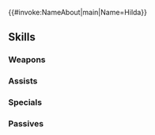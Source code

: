 {{#invoke:NameAbout|main|Name=Hilda}}{{HeroPage Tabs}}
{{Hero Infobox
|Name=Hilda
|Title=Queen of Friege
|WeaponType=Red Tome
|MoveType=Infantry
|Origin=Fire Emblem: Genealogy of the Holy War
|Gender=Female
|actorEN=Liz Morey
|actorJP=三瓶由布子
|artist=motsutsu
|additionDate=April 18, 2022
|releaseDate=April 19, 2022
|cv1=3
|cv2=9901100
|TagID=聖戦ヒルダ
|InternalID=797
|Properties=limited,ghb
|description=Wife of Bloom, leader of House Friege. Feared for her cruelty after it is revealed she forces children to participate in evil rituals. Appears in Fire Emblem: Genealogy of the Holy War.
}}
{{Stats Page
|Lv1HP=17|Lv1ATK=10|Lv1SPD=8|Lv1DEF=5|Lv1RES=10
|GRHP=55|GRATK=70|GRSPD=40|GRDEF=45|GRRES=70
}}
==Skills==
===Weapons===
{{Weapons Table
|weapon1=Fire
|weapon1Default=1
|weapon1Unlock=1
|weapon2=Elfire
|weapon2Default=2
|weapon2Unlock=2
|weapon3=Bolganone
|weapon3Default=4
|weapon3Unlock=3
|weapon4=Fiery Bolganone
|weapon4Default=5
|weapon4Unlock=5
}}
===Assists===
{{Assists Table}}
===Specials===
{{Specials Table
|special1=Chilling Wind
|special1Default=4
|special1Unlock=3
|special2=Glacies
|special2Unlock=4
}}
===Passives===
{{Passives Table
|passiveA1=Atk/Res Ideal 1
|passiveA2=Atk/Res Ideal 2
|passiveA3=Atk/Res Ideal 3
|passiveA1Unlock=3
|passiveA2Unlock=4
|passiveA3Unlock=5
|passiveC1=Rouse Atk/Res 1
|passiveC2=Rouse Atk/Res 2
|passiveC3=Rouse Atk/Res 3
|passiveC1Unlock=1
|passiveC2Unlock=2
|passiveC3Unlock=4
}}
{{Heroes Navbox}}